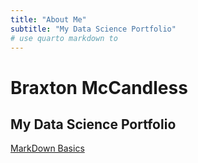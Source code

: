 ```yaml
---
title: "About Me"
subtitle: "My Data Science Portfolio"
# use quarto markdown to 
---
```


# Braxton McCandless
## My Data Science Portfolio

[MarkDown Basics](https://quarto.org/docs/authoring/markdown-basics.html#links-images)
